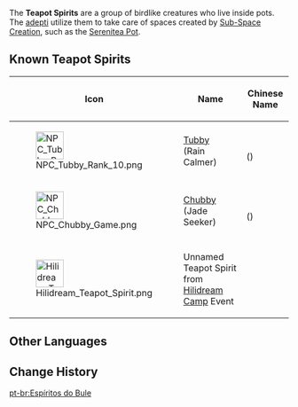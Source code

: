 {{See also|Adepti}}
{{Stub}}
{{Terminology Infobox
|image        = File:NPC Tubby Rank 10.png
|caption      = Tubby
|type         = Species
|type2        = Factions
}}
The '''Teapot Spirits''' are a group of birdlike creatures who live inside pots. The [[adepti]] utilize them to take care of spaces created by [[Sub-Space Creation]], such as the [[Serenitea Pot]].

==Known Teapot Spirits==
{| class="wikitable"
!Icon!!Name!!Chinese Name
|-
|[[File:NPC Tubby Rank 10.png|50px]]
|[[Tubby]]<br />(Rain Calmer)
|{{Lang|mini=1|zh=阿圆|zh_rm=Ā Yuán}}<br />({{Lang|mini=1|zh=销虹霁雨真君|zh_rm=Xiāohóng Jìyǔ Zhēnjūn|zh_tl=The Perfected Lord who Erases the Rainbows and Dissipates the Rain}})
|-
|[[File:NPC Chubby Game.png|50px]]
|[[Chubby]]<br />(Jade Seeker)
|{{Lang|mini=1|zh=阿嘟|zh_rm=Ā Dū}}<br />({{Lang|mini=1|zh=寻瑰纳琦真君|zh_rm=Xúnguī Nàqí Zhēnjūn|zh_tl=The Perfected Lord who Seeks Gems and Receives Jade}})
|-
|[[File:Hilidream Teapot Spirit.png|50px]]
|Unnamed Teapot Spirit from [[Hilidream Camp]] Event
|
|}

==Other Languages==
{{Other Languages
|en      = Teapot Spirit
|zhs     = 壶灵
|zhs_rm  = Húlíng
|zht     = 壺靈
|zht_rm  = Húlíng
|zh_tl   = Pot Spirit
|ja      = {{Rubi|壺|つぼ}}の{{Rubi|精|せい|霊|れい}}
|ja_rm   = Tsubo no Seirei
|ja_tl   = Pot Spirit
|ko      = {{tt|주전자|酒煎子}} {{tt|정령|精靈}}
|ko_rm   = Jujeonja Jeongryeong
|ko_tl   = Kettle Spirit
|es      = Espíritu de la tetera
|es_tl   = 
|fr      = Esprit de la théière
|fr_tl   = Spirit of the Teapot
|ru      = Дух чайника
|ru_tl   = 
|th      = Teapot Spirit
|vi      = Tiên Ấm
|vi_tl   = 
|de      = Kannengeist
|de_tl   = Pot Spirit
|id      = Roh Penghuni Poci
|id_tl   = Teapot-Dwelling Spirit
|pt      = Espírito do Bule
|pt_tl   = 
}}

==Change History==
{{Change History|1.4}}

[[pt-br:Espíritos do Bule]]